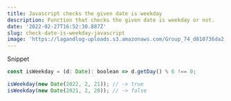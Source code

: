 ```yaml
---
title: Javascript checks the given date is weekday
description: Function that checks the given date is weekday or not.
date: '2022-02-27T16:52:30.887Z'
slug: check-date-is-weekday-javascript
image: 'https://lagandlog-uploads.s3.amazonaws.com/Group_74_d810736da2.png'
---
```


<Heading>Snippet</Heading>

```js
const isWeekday = (d: Date): boolean => d.getDay() % 6 !== 0;

isWeekday(new Date(2022, 2, 21)); // -> true
isWeekday(new Date(2021, 2, 20)); // -> false
```